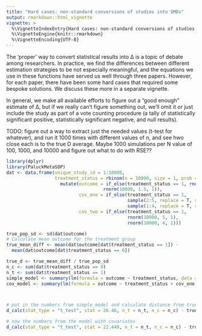 ```yaml
---
title: "Hard cases: non-standard conversions of studies into SMDs"
output: rmarkdown::html_vignette
vignette: >
  %\VignetteIndexEntry{Hard cases: non-standard conversions of studies into SMDs}
  %\VignetteEngine{knitr::rmarkdown}
  %\VignetteEncoding{UTF-8}
---
```


The 'proper' way to convert statistical results into ∆ is a topic of debate among researchers. In practice, we find the differences between different estimation strategies to be not especially meaningful, and the equations we use in these functions have served us well through three papers. However, for each paper, there have been some hard cases that required some bespoke solutions. We discuss these more in a separate vignette.

In general, we make all available efforts to figure out a "good enough" estimate of ∆, but if we really can't figure something out, we'll omit it or just include the study as part of a vote counting procedure (a tally of statistically significant positive, statistically significant negative, and null results).


TODO: figure out a way to extract just the needed values (t-test for whatever), and run it 1000 times with different values of n, and see hwo close each is to the true D average. Maybe 1000 simulations per N value of 100, 1000, and 10000
and figure out what to do with RSE??
```r

library(dplyr)
library(PaluckMetaSOP)
dat <- data.frame(unique_study_id = 1:10000,
                  treatment_status = rbinom(n = 10000, size = 1, prob = 0.5)) |> 
                    mutate(outcome = if_else(treatment_status == 1, rnorm(10000, 2, 1),
                                    rnorm(10000, 1.5, 1)),
                           cov_one = if_else(treatment_status == 1, 
                                             sample(2:5, replace = T, size = 10000),
                                             sample(1:4, replace = T, size = 10000)),
                           cov_two = if_else(treatment_status == 1,
                                             rnorm(10000, 5, 1),
                                             rnorm(10000, 4, 1)))

true_pop_sd <- sd(dat$outcome)
# Calculate mean outcome for the treatment group
true_mean_diff <- mean(dat$outcome[dat$treatment_status == 1]) - 
  mean(dat$outcome[dat$treatment_status == 0])

true_d <- true_mean_diff / true_pop_sd
n_c <- sum(dat$treatment_status == 0)
n_t <- sum(dat$treatment_status == 1)
simple_model <- summary(lm(formula = outcome ~ treatment_status, data = dat)); simple_model
cov_model <- summary(lm(formula = outcome ~ treatment_status + cov_one + cov_two, data = dat)); cov_model



# put in the numbers from simple_model and calculate distance from true d
d_calc(stat_type = "t_test", stat = 26.46, n_t = n_t, n_c = n_c) - true_d  # 0.01740734

# now the numbers from the model with covariates
d_calc(stat_type = "t_test", stat = 22.440, n_t = n_t, n_c = n_c) - true_d # 0.06259266
```

